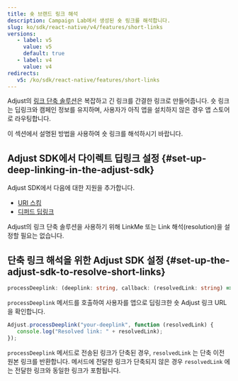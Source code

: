 ```yaml
---
title: 숏 브랜드 링크 해석
description: Campaign Lab에서 생성된 숏 링크를 해석합니다.
slug: ko/sdk/react-native/v4/features/short-links
versions:
   - label: v5
     value: v5
     default: true
   - label: v4
     value: v4
redirects:
   v5: /ko/sdk/react-native/features/short-links
---
```


Adjust의 [링크 단축 솔루션](https://help.adjust.com/ko/article/short-branded-links)은 복잡하고 긴 링크를 간결한 링크로 만들어줍니다. 숏 링크는 딥링크와 캠페인 정보를 유지하며, 사용자가 아직 앱을 설치하지 않은 경우 앱 스토어로 라우팅합니다.

이 섹션에서 설명된 방법을 사용하여 숏 링크를 해석하시기 바랍니다.

## Adjust SDK에서 다이렉트 딥링크 설정 {#set-up-deep-linking-in-the-adjust-sdk}

Adjust SDK에서 다음에 대한 지원을 추가합니다.

- [URI 스킴](/ko/sdk/react-native/features/deep-links)
- [디퍼드 딥링크](/ko/sdk/react-native/features/deep-links#deferred-deep-linking)

<Callout type="note">

Adjust의 링크 단축 솔루션을 사용하기 위해 LinkMe 또는 Link 해석\(resolution\)을 설정할 필요는 없습니다.

</Callout>

## 단축 링크 해석을 위한 Adjust SDK 설정 {#set-up-the-adjust-sdk-to-resolve-short-links}

<CodeBlock title="메서드 서명">

```ts
processDeeplink: (deeplink: string, callback: (resolvedLink: string) => void) => void
```

</CodeBlock>

`processDeeplink` 메서드를 호출하여 사용자를 앱으로 딥링크한 숏 Adjust 링크 URL을 확인합니다.

```ts
Adjust.processDeeplink("your-deeplink", function (resolvedLink) {
   console.log("Resolved link: " + resolvedLink);
});
```

`processDeeplink` 메서드로 전송된 링크가 단축된 경우, `resolvedLink` 는 단축 이전 원본 링크를 반환합니다. 메서드에 전달한 링크가 단축되지 않은 경우 `resolvedLink` 에는 전달한 링크와 동일한 링크가 포함됩니다.
